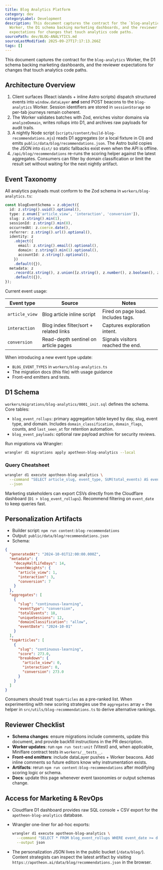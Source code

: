 ```yaml
---
title: Blog Analytics Platform
category: dev
categoryLabel: Development
description: This document captures the contract for the `blog-analytics`
  Worker, the D1 schema backing marketing dashboards, and the reviewer
  expectations for changes that touch analytics code paths.
sourcePath: dev/BLOG-ANALYTICS.md
sourceLastModified: 2025-09-27T17:17:13.266Z
tags: []
---
```


This document captures the contract for the `blog-analytics` Worker, the D1
schema backing marketing dashboards, and the reviewer expectations for changes
that touch analytics code paths.

## Architecture Overview

1. Client surfaces (React islands + inline Astro scripts) dispatch structured
   events into `window.dataLayer` **and** send POST beacons to the
   `blog-analytics` Worker. Session identifiers are stored in `sessionStorage`
   so per-tab journeys remain coherent.
2. The Worker validates batches with Zod, enriches visitor domains via
   `analyzeDomain`, writes rollups into D1, and archives raw payloads for audit
   trails.
3. A nightly Node script (`scripts/content/build-blog-recommendations.mjs`)
   reads D1 aggregates (or a local fixture in CI) and emits
   `public/data/blog/recommendations.json`. The Astro build copies the JSON into
   `dist/` so static fallbacks exist even when the API is offline.
4. `/api/blog/recommendations` re-runs the scoring helper against the latest
   aggregates. Consumers can filter by domain classification or limit the result
   set without waiting for the next nightly artifact.

## Event Taxonomy

All analytics payloads must conform to the Zod schema in
`workers/blog-analytics.ts`:

```ts
const blogEventSchema = z.object({
  id: z.string().uuid().optional(),
  type: z.enum(['article_view', 'interaction', 'conversion']),
  slug: z.string().min(1),
  sessionId: z.string().min(8),
  occurredAt: z.coerce.date(),
  referrer: z.string().url().optional(),
  identity: z
    .object({
      email: z.string().email().optional(),
      domain: z.string().min(1).optional(),
      accountId: z.string().optional(),
    })
    .default({}),
  metadata: z
    .record(z.string(), z.union([z.string(), z.number(), z.boolean(), z.null()]))
    .default({}),
});
```

Current event usage:

| Event type     | Source                                 | Notes                              |
| -------------- | -------------------------------------- | ---------------------------------- |
| `article_view` | Blog article inline script             | Fired on page load. Includes tags. |
| `interaction`  | Blog index filter/sort + related links | Captures exploration intent.       |
| `conversion`   | Read-depth sentinel on article pages   | Signals visitors reached the end.  |

When introducing a new event type update:

- `BLOG_EVENT_TYPES` in `workers/blog-analytics.ts`
- The migration docs (this file) with usage guidance
- Front-end emitters and tests.

## D1 Schema

`workers/migrations/blog-analytics/0001_init.sql` defines the schema. Core
tables:

- `blog_event_rollups`: primary aggregation table keyed by day, slug, event
  type, and domain. Includes `domain_classification`, `domain_flags`, counts,
  and `last_seen_at` for retention automation.
- `blog_event_payloads`: optional raw payload archive for security reviews.

Run migrations via Wrangler:

```bash
wrangler d1 migrations apply apotheon-blog-analytics --local
```

### Query Cheatsheet

```bash
wrangler d1 execute apotheon-blog-analytics \
  --command "SELECT article_slug, event_type, SUM(total_events) AS events FROM blog_event_rollups GROUP BY 1,2 ORDER BY events DESC" \
  --json
```

Marketing stakeholders can export CSVs directly from the Cloudflare dashboard
(`D1 > blog_event_rollups`). Recommend filtering on `event_date` to keep queries
fast.

## Personalization Artifacts

- Builder script: `npm run content:blog-recommendations`
- Output: `public/data/blog/recommendations.json`
- Schema:

```json
{
  "generatedAt": "2024-10-01T12:00:00.000Z",
  "metadata": {
    "decayHalfLifeDays": 14,
    "eventWeights": {
      "article_view": 1,
      "interaction": 3,
      "conversion": 7
    }
  },
  "aggregates": [
    {
      "slug": "continuous-learning",
      "eventType": "conversion",
      "totalEvents": 18,
      "uniqueSessions": 12,
      "domainClassification": "allow",
      "eventDate": "2024-10-01"
    }
  ],
  "topArticles": [
    {
      "slug": "continuous-learning",
      "score": 273.0,
      "breakdown": {
        "article_view": 0,
        "interaction": 0,
        "conversion": 273.0
      }
    }
  ]
}
```

Consumers should treat `topArticles` as a pre-ranked list. When experimenting
with new scoring strategies use the `aggregates` array + the helper in
`src/utils/blog-recommendations.ts` to derive alternative rankings.

## Reviewer Checklist

- **Schema changes**: ensure migrations include comments, update this document,
  and provide backfill instructions in the PR description.
- **Worker updates**: run `npm run test:unit` (Vitest) and, when applicable,
  Miniflare contract tests in `workers/__tests__`.
- **Front-end emitters**: include dataLayer pushes + Worker beacons. Add inline
  comments so future editors know why instrumentation exists.
- **Artifacts**: rerun `npm run content:blog-recommendations` after modifying
  scoring logic or schema.
- **Docs**: update this page whenever event taxonomies or output schemas change.

## Access for Marketing & RevOps

- Cloudflare D1 dashboard provides raw SQL console + CSV export for the
  `apotheon-blog-analytics` database.
- Wrangler one-liner for ad-hoc exports:

  ```bash
  wrangler d1 execute apotheon-blog-analytics \
    --command "SELECT * FROM blog_event_rollups WHERE event_date >= date('now', '-30 day')" \
    --output json
  ```

- The personalization JSON lives in the public bucket (`/data/blog/`). Content
  strategists can inspect the latest artifact by visiting
  `https://apotheon.ai/data/blog/recommendations.json` in the browser.

